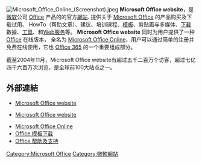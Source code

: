 {{Distinguish|Office Online}}
[[File:Microsoft_Office_Online_(Screenshot).jpeg|thumb]]
'''Microsoft Office website'''，是[[微软|微软]]公司 [[Office|Office]] 产品的的官方[[網站|網站]]. 提供关于 [[Microsoft_Office|Microsoft Office]] 的产品购买及下载试用、 HowTo（帮助文章）、建议、培训课程、[[模板|模板]]、剪贴画与多媒体、[[下载|下载]]數據、[[工具|工具]]、和[[Web服务|Web服务]]等。 '''Microsoft Office website''' 同时为用户提供了一种 [[Office|Office]] 在线版本， 全名为 [[Microsoft_Office_Online|Microsoft Office Online]]，用户可以通过简单的注册并免费在线使用，它也 [[Office_365|Office 365]] 的一个重要组成部分。

截至2004年11月，Microsoft Office website有超过五千二百万个访客，超过七亿四千六百万次浏览，是全球前100大站点之一。{{fact}}

== 外部連結 ==
*{{zh-cn}} [https://products.office.com/zh-cn/ Microsoft Office website] {{Wayback|url=https://products.office.com/zh-cn/ |date=20150912064703 }}
*{{zh-tw}} [https://products.office.com/zh-tw/ Microsoft Office website] {{Wayback|url=https://products.office.com/zh-tw/ |date=20190407140231 }}
*[https://products.office.com/zh-cn/office-online/documents-spreadsheets-presentations-office-online Microsoft Office Online] {{Wayback|url=https://products.office.com/zh-cn/office-online/documents-spreadsheets-presentations-office-online |date=20151107180129 }}
*[https://templates.office.com/ Office 模板下载] {{Wayback|url=https://templates.office.com/ |date=20210608204139 }}
*[https://support.office.com/zh-cn Office 帮助及支持] {{Wayback|url=https://support.office.com/zh-cn |date=20200602025031 }}
{{Microsoft Office}}
{{Microsoft-stub}}

[[Category:Microsoft_Office|Category:Microsoft Office]]
[[Category:微軟網站|Category:微軟網站]]